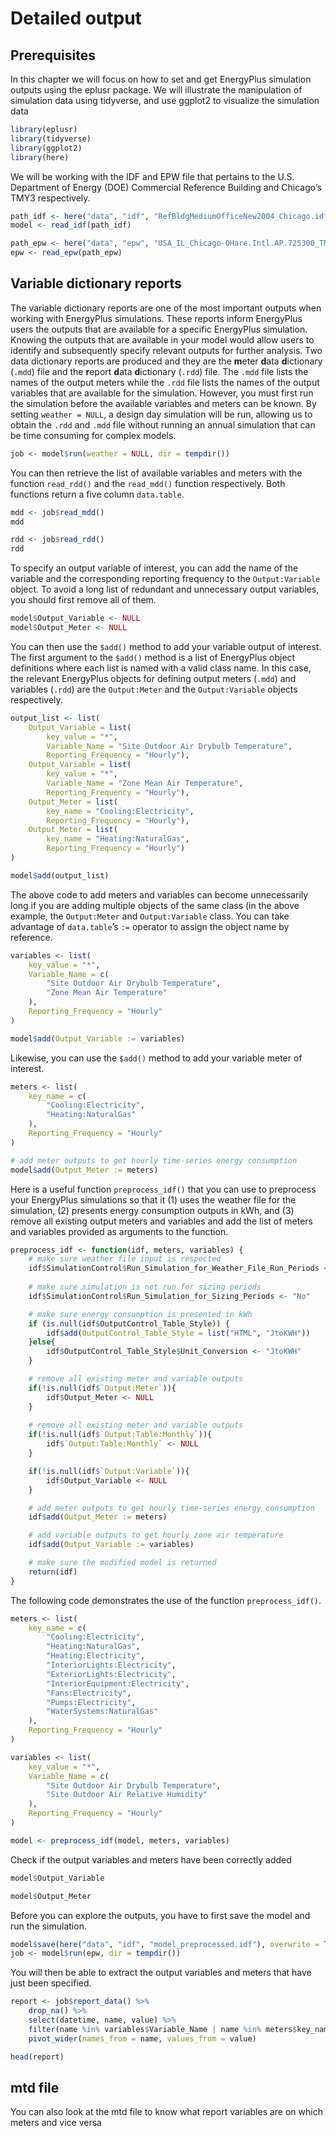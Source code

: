 
# Detailed output {#output}

## Prerequisites

In this chapter we will focus on how to set and get EnergyPlus simulation outputs using the eplusr package. We will illustrate the manipulation of simulation data using tidyverse, and use ggplot2 to visualize the simulation data

```r
library(eplusr)
library(tidyverse)
library(ggplot2)
library(here)
```

We will be working with the IDF and EPW file that pertains to the U.S. Department of Energy (DOE) Commercial Reference Building and Chicago's TMY3 respectively.

```r
path_idf <- here("data", "idf", "RefBldgMediumOfficeNew2004_Chicago.idf")
model <- read_idf(path_idf)

path_epw <- here("data", "epw", "USA_IL_Chicago-OHare.Intl.AP.725300_TMY3.epw")
epw <- read_epw(path_epw)
```


## Variable dictionary reports

The variable dictionary reports are one of the most important outputs when working with EnergyPlus simulations. These reports inform EnergyPlus users the outputs that are available for a specific EnergyPlus simulation. Knowing the outputs that are available in your model would allow users to identify and subsequently specify relevant outputs for further analysis. Two data dictionary reports are produced and they are the **m**eter **d**ata **d**ictionary (`.mdd`) file and the **r**eport **d**ata **d**ictionary (`.rdd`) file. The `.mdd` file lists the names of the output meters while the `.rdd` file lists the names of the output variables that are available for the simulation. However, you must first run the simulation before the available variables and meters can be known. By setting `weather = NULL`, a design day simulation will be run, allowing us to obtain the `.rdd` and `.mdd` file without running an annual simulation that can be time consuming for complex models. 


```r
job <- model$run(weather = NULL, dir = tempdir())
```


You can then retrieve the list of available variables and meters with the function `read_rdd()` and the `read_mdd()` function respectively. Both functions return a five column `data.table`.

```r
mdd <- job$read_mdd()
mdd
```


```r
rdd <- job$read_rdd()
rdd
```


To specify an output variable of interest, you can add the name of the variable and the corresponding reporting frequency to the `Output:Variable` object. To avoid a long list of redundant and unnecessary output variables, you should first remove all of them.

```r
model$Output_Variable <- NULL
model$Output_Meter <- NULL
```

You can then use the `$add()` method to add your variable output of interest. The first argument to the `$add()` method is a list of EnergyPlus object definitions where each list is named with a valid class name. In this case, the relevant EnergyPlus objects for defining output meters (`.mdd`) and variables (`.rdd`) are the `Output:Meter` and the `Output:Variable` objects respectively.

```r
output_list <- list(
    Output_Variable = list(
        key_value = "*",
        Variable_Name = "Site Outdoor Air Drybulb Temperature",
        Reporting_Frequency = "Hourly"),
    Output_Variable = list(
        key_value = "*",
        Variable_Name = "Zone Mean Air Temperature",
        Reporting_Frequency = "Hourly"),
    Output_Meter = list(
        key_name = "Cooling:Electricity",
        Reporting_Frequency = "Hourly"),
    Output_Meter = list(
        key_name = "Heating:NaturalGas",
        Reporting_Frequency = "Hourly")
)

model$add(output_list)
```

The above code to add meters and variables can become unnecessarily long if you are adding multiple objects of the same class (in the above example, the `Output:Meter` and `Output:Variable` class. You can take advantage of `data.table`'s `:=` operator to assign the object name by reference. 

```r
variables <- list(
    key_value = "*",
    Variable_Name = c(
        "Site Outdoor Air Drybulb Temperature",
        "Zone Mean Air Temperature"
    ),
    Reporting_Frequency = "Hourly"
)

model$add(Output_Variable := variables)
```

Likewise, you can use the `$add()` method to add your variable meter of interest. 

```r
meters <- list(
    key_name = c(
        "Cooling:Electricity",
        "Heating:NaturalGas"
    ),
    Reporting_Frequency = "Hourly"
)

# add meter outputs to get hourly time-series energy consumption
model$add(Output_Meter := meters)

```

Here is a useful function `preprocess_idf()` that you can use to preprocess your EnergyPlus simulations so that it (1) uses the weather file for the simulation, (2) presents energy consumption outputs in kWh, and (3) remove all existing output meters and variables and add the list of meters and variables provided as arguments to the function. 

```r
preprocess_idf <- function(idf, meters, variables) {
    # make sure weather file input is respected
    idf$SimulationControl$Run_Simulation_for_Weather_File_Run_Periods <- "Yes"
    
    # make sure simulation is not run for sizing periods
    idf$SimulationControl$Run_Simulation_for_Sizing_Periods <- "No"

    # make sure energy consumption is presented in kWh
    if (is.null(idf$OutputControl_Table_Style)) {
        idf$add(OutputControl_Table_Style = list("HTML", "JtoKWH"))
    }else{
        idf$OutputControl_Table_Style$Unit_Conversion <- "JtoKWH"
    }

    # remove all existing meter and variable outputs
    if(!is.null(idf$`Output:Meter`)){
        idf$Output_Meter <- NULL
    }
    
    # remove all existing meter and variable outputs
    if(!is.null(idf$`Output:Table:Monthly`)){
        idf$`Output:Table:Monthly` <- NULL
    }

    if(!is.null(idf$`Output:Variable`)){
        idf$Output_Variable <- NULL
    }

    # add meter outputs to get hourly time-series energy consumption
    idf$add(Output_Meter := meters)

    # add variable outputs to get hourly zone air temperature
    idf$add(Output_Variable := variables)

    # make sure the modified model is returned
    return(idf)
}
```


The following code demonstrates the use of the function `preprocess_idf()`.

```r
meters <- list(
    key_name = c(
        "Cooling:Electricity",
        "Heating:NaturalGas",
        "Heating:Electricity",
        "InteriorLights:Electricity",
        "ExteriorLights:Electricity",
        "InteriorEquipment:Electricity",
        "Fans:Electricity",
        "Pumps:Electricity",
        "WaterSystems:NaturalGas"
    ),
    Reporting_Frequency = "Hourly"
)

variables <- list(
    key_value = "*",
    Variable_Name = c(
        "Site Outdoor Air Drybulb Temperature",
        "Site Outdoor Air Relative Humidity"
    ),
    Reporting_Frequency = "Hourly"
)

model <- preprocess_idf(model, meters, variables)

```


Check if the output variables and meters have been correctly added

```r
model$Output_Variable
```


```r
model$Output_Meter
```


Before you can explore the outputs, you have to first save the model and run the simulation. 

```r
model$save(here("data", "idf", "model_preprocessed.idf"), overwrite = TRUE)
job <- model$run(epw, dir = tempdir())
```


You will then be able to extract the output variables and meters that have just been specified.

```r
report <- job$report_data() %>%
    drop_na() %>%
    select(datetime, name, value) %>%
    filter(name %in% variables$Variable_Name | name %in% meters$key_name) %>%
    pivot_wider(names_from = name, values_from = value)

head(report)
```


## mtd file

You can also look at the mtd file to know what report variables are on which meters and vice versa